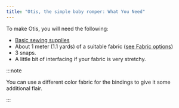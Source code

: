 ```yaml
---
title: "Otis, the simple baby romper: What You Need"
---
```


To make Otis, you will need the following:

- [Basic sewing supplies](/docs/sewing/basic-sewing-supplies)
- About 1 meter (1.1 yards) of a suitable fabric ([see Fabric options](/docs/designs/otis/fabric/))
- 3 snaps.
- A little bit of interfacing if your fabric is very stretchy.

:::note


You can use a different color fabric for the bindings to give it some additional flair.

:::
